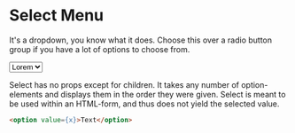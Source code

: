 
<Meta title="Forms|Select" component={Select} />

# Select Menu

It's a dropdown, you know what it does. Choose this over a radio button group if you have a lot of options to choose from.

<Preview>
  <Story name="All">
    <Select>
      <option value={0}>Lorem</option>
      <option value={1}>Ipsum</option>
      <option value={2}>Dolor</option>
      <option value={3}>Sit</option>
      <option value={4}>Amet</option>
    </Select>
  </Story>
</Preview>

Select has no props except for children. It takes any number of option-elements 
and displays them in the order they were given.
Select is meant to be used within an  HTML-form, and thus does not yield the selected value. 
```html
<option value={x}>Text</option>
```